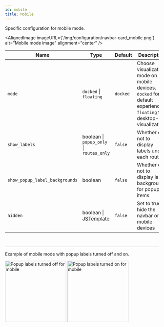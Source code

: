 ```yaml
---
id: mobile
title: Mobile
---
```



Specific configuration for mobile mode.

<AlignedImage
  imageURL={'/img/configuration/navbar-card_mobile.png'}
  alt="Mobile mode image"
  alignment="center"
/>

| Name                           | Type                                          | Default  | Description                                                                                                             |
| ------------------------------ | --------------------------------------------- | -------- | ----------------------------------------------------------------------------------------------------------------------- |
| `mode`                         | `docked` \| `floating`                        | `docked` | Choose visualization mode on mobile devices. `docked` for default experience, `floating` for desktop-like visualization |
| `show_labels`                  | boolean \| `popup_only` \| `routes_only`      | `false`  | Whether or not to display labels under each route                                                                       |
| `show_popup_label_backgrounds` | boolean                                       | `false`  | Whether or not to display label backgrounds for popup items                                                             |
| `hidden`                       | boolean \| [JSTemplate](../types/js-template) | `false`  | Set to true to hide the navbar on mobile devices                                                                        |

<br />

---

Example of mobile mode with popup labels turned off and on.

<!-- TODO JLAQ replace these images -->

<img
  width="200"
  alt="Popup labels turned off for mobile"
  src="https://github.com/user-attachments/assets/0547373e-283c-4233-b8d7-fd0928f0af4b"
/>
<img
  width="200"
  alt="Popup labels turned on for mobile"
  src="https://github.com/user-attachments/assets/aaa6c424-1f44-46a5-9a20-2eb08d5d8eb4"
/>
